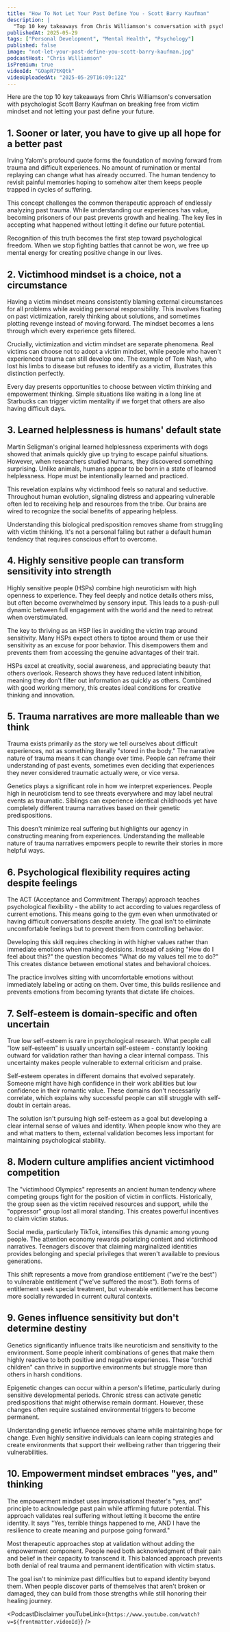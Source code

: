 ```yaml
---
title: "How To Not Let Your Past Define You - Scott Barry Kaufman"
description: |
  "Top 10 key takeaways from Chris Williamson's conversation with psychologist Scott Barry Kaufman on breaking free from victim mindset and not letting your past define your future."
publishedAt: 2025-05-29
tags: ["Personal Development", "Mental Health", "Psychology"]
published: false
image: "not-let-your-past-define-you-scott-barry-kaufman.jpg"
podcastHost: "Chris Williamson"
isPremium: true
videoId: "GOapR7tKQtk"
videoUploadedAt: "2025-05-29T16:09:12Z"
---
```



<PodcastSummaryPageLayout frontmatter={frontmatter}>
Here are the top 10 key takeaways from Chris Williamson's conversation with psychologist Scott Barry Kaufman on breaking free from victim mindset and not letting your past define your future.

## 1. Sooner or later, you have to give up all hope for a better past

Irving Yalom's profound quote forms the foundation of moving forward from trauma and difficult experiences. No amount of rumination or mental replaying can change what has already occurred. The human tendency to revisit painful memories hoping to somehow alter them keeps people trapped in cycles of suffering.

This concept challenges the common therapeutic approach of endlessly analyzing past trauma. While understanding our experiences has value, becoming prisoners of our past prevents growth and healing. The key lies in accepting what happened without letting it define our future potential.

Recognition of this truth becomes the first step toward psychological freedom. When we stop fighting battles that cannot be won, we free up mental energy for creating positive change in our lives.

## 2. Victimhood mindset is a choice, not a circumstance

Having a victim mindset means consistently blaming external circumstances for all problems while avoiding personal responsibility. This involves fixating on past victimization, rarely thinking about solutions, and sometimes plotting revenge instead of moving forward. The mindset becomes a lens through which every experience gets filtered.

Crucially, victimization and victim mindset are separate phenomena. Real victims can choose not to adopt a victim mindset, while people who haven't experienced trauma can still develop one. The example of Tom Nash, who lost his limbs to disease but refuses to identify as a victim, illustrates this distinction perfectly.

Every day presents opportunities to choose between victim thinking and empowerment thinking. Simple situations like waiting in a long line at Starbucks can trigger victim mentality if we forget that others are also having difficult days.

## 3. Learned helplessness is humans' default state

Martin Seligman's original learned helplessness experiments with dogs showed that animals quickly give up trying to escape painful situations. However, when researchers studied humans, they discovered something surprising. Unlike animals, humans appear to be born in a state of learned helplessness. Hope must be intentionally learned and practiced.

This revelation explains why victimhood feels so natural and seductive. Throughout human evolution, signaling distress and appearing vulnerable often led to receiving help and resources from the tribe. Our brains are wired to recognize the social benefits of appearing helpless.

Understanding this biological predisposition removes shame from struggling with victim thinking. It's not a personal failing but rather a default human tendency that requires conscious effort to overcome.

## 4. Highly sensitive people can transform sensitivity into strength

Highly sensitive people (HSPs) combine high neuroticism with high openness to experience. They feel deeply and notice details others miss, but often become overwhelmed by sensory input. This leads to a push-pull dynamic between full engagement with the world and the need to retreat when overstimulated.

The key to thriving as an HSP lies in avoiding the victim trap around sensitivity. Many HSPs expect others to tiptoe around them or use their sensitivity as an excuse for poor behavior. This disempowers them and prevents them from accessing the genuine advantages of their trait.

HSPs excel at creativity, social awareness, and appreciating beauty that others overlook. Research shows they have reduced latent inhibition, meaning they don't filter out information as quickly as others. Combined with good working memory, this creates ideal conditions for creative thinking and innovation.

## 5. Trauma narratives are more malleable than we think

Trauma exists primarily as the story we tell ourselves about difficult experiences, not as something literally "stored in the body." The narrative nature of trauma means it can change over time. People can reframe their understanding of past events, sometimes even deciding that experiences they never considered traumatic actually were, or vice versa.

Genetics plays a significant role in how we interpret experiences. People high in neuroticism tend to see threats everywhere and may label neutral events as traumatic. Siblings can experience identical childhoods yet have completely different trauma narratives based on their genetic predispositions.

This doesn't minimize real suffering but highlights our agency in constructing meaning from experiences. Understanding the malleable nature of trauma narratives empowers people to rewrite their stories in more helpful ways.

## 6. Psychological flexibility requires acting despite feelings

The ACT (Acceptance and Commitment Therapy) approach teaches psychological flexibility - the ability to act according to values regardless of current emotions. This means going to the gym even when unmotivated or having difficult conversations despite anxiety. The goal isn't to eliminate uncomfortable feelings but to prevent them from controlling behavior.

Developing this skill requires checking in with higher values rather than immediate emotions when making decisions. Instead of asking "How do I feel about this?" the question becomes "What do my values tell me to do?" This creates distance between emotional states and behavioral choices.

The practice involves sitting with uncomfortable emotions without immediately labeling or acting on them. Over time, this builds resilience and prevents emotions from becoming tyrants that dictate life choices.

## 7. Self-esteem is domain-specific and often uncertain

True low self-esteem is rare in psychological research. What people call "low self-esteem" is usually uncertain self-esteem - constantly looking outward for validation rather than having a clear internal compass. This uncertainty makes people vulnerable to external criticism and praise.

Self-esteem operates in different domains that evolved separately. Someone might have high confidence in their work abilities but low confidence in their romantic value. These domains don't necessarily correlate, which explains why successful people can still struggle with self-doubt in certain areas.

The solution isn't pursuing high self-esteem as a goal but developing a clear internal sense of values and identity. When people know who they are and what matters to them, external validation becomes less important for maintaining psychological stability.

## 8. Modern culture amplifies ancient victimhood competition

The "victimhood Olympics" represents an ancient human tendency where competing groups fight for the position of victim in conflicts. Historically, the group seen as the victim received resources and support, while the "oppressor" group lost all moral standing. This creates powerful incentives to claim victim status.

Social media, particularly TikTok, intensifies this dynamic among young people. The attention economy rewards polarizing content and victimhood narratives. Teenagers discover that claiming marginalized identities provides belonging and special privileges that weren't available to previous generations.

This shift represents a move from grandiose entitlement ("we're the best") to vulnerable entitlement ("we've suffered the most"). Both forms of entitlement seek special treatment, but vulnerable entitlement has become more socially rewarded in current cultural contexts.

## 9. Genes influence sensitivity but don't determine destiny

Genetics significantly influence traits like neuroticism and sensitivity to the environment. Some people inherit combinations of genes that make them highly reactive to both positive and negative experiences. These "orchid children" can thrive in supportive environments but struggle more than others in harsh conditions.

Epigenetic changes can occur within a person's lifetime, particularly during sensitive developmental periods. Chronic stress can activate genetic predispositions that might otherwise remain dormant. However, these changes often require sustained environmental triggers to become permanent.

Understanding genetic influence removes shame while maintaining hope for change. Even highly sensitive individuals can learn coping strategies and create environments that support their wellbeing rather than triggering their vulnerabilities.

## 10. Empowerment mindset embraces "yes, and" thinking

The empowerment mindset uses improvisational theater's "yes, and" principle to acknowledge past pain while affirming future potential. This approach validates real suffering without letting it become the entire identity. It says "Yes, terrible things happened to me, AND I have the resilience to create meaning and purpose going forward."

Most therapeutic approaches stop at validation without adding the empowerment component. People need both acknowledgment of their pain and belief in their capacity to transcend it. This balanced approach prevents both denial of real trauma and permanent identification with victim status.

The goal isn't to minimize past difficulties but to expand identity beyond them. When people discover parts of themselves that aren't broken or damaged, they can build from those strengths while still honoring their healing journey.

<PodcastDisclaimer
  youTubeLink={`https://www.youtube.com/watch?v=${frontmatter.videoId}`}
/>

</PodcastSummaryPageLayout>
